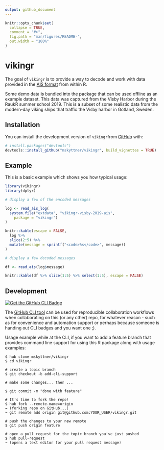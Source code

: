 ```yaml
---
output: github_document
---
```


<!-- README.md is generated from README.Rmd. Please edit that file -->

```r
knitr::opts_chunk$set(
  collapse = TRUE,
  comment = "#>",
  fig.path = "man/figures/README-",
  out.width = "100%"
)
```
# vikingr

<!-- badges: start -->
<!-- badges: end -->

The goal of `vikingr` is to provide a way to decode and work with data provided in the [AIS format](https://gpsd.gitlab.io/gpsd/AIVDM.html) from within R.

Some demo data is bundled into the package that can be used offline as an example dataset. This data was captured from the Visby Harbor during the RaukR summer school 2019. This is a subset of some realistic data from the modern-day viking ships that traffic the Visby harbor in Gotland, Sweden.


## Installation

You can install the development version of `vikingr`from [GitHub](https://github.com/mskyttner/vikingr) with:

```r
# install.packages("devtools")
devtools::install_github("mskyttner/vikingr", build_vignettes = TRUE)
```

## Example

This is a basic example which shows you how typical usage:

```r
library(vikingr)
library(dplyr)

# display a few of the encoded messages

log <- read_ais_log(
  system.file("extdata", "vikingr-visby-2019-ais", 
    package = "vikingr")
)

knitr::kable(escape = FALSE,
  log %>% 
  slice(2:5) %>% 
  mutate(message = sprintf("<code>%s</code>", message))
)

# display a few decoded messages

df <- read_ais(log$message)

knitr::kable(df %>% slice(1:5) %>% select(1:5), escape = FALSE)

```

## Development

[![Get the GitHub CLI Badge](https://img.shields.io/badge/CLI-GitHub%20CLI%20Friendly-blue.svg)](https://hub.github.com)

The [GitHub CLI tool](https://hub.github.com) can be used for reproducible collaboration workflows when collaborating on this (or any other) repo, for whatever reason - such as for convenience and automation support or perhaps because someone is handing out CLI badges and you want one ;). 

Usage example while at the CLI, if you want to add a feature branch that provides command line support for using this R package along with usage examples:

    $ hub clone mskyttner/vikingr
    $ cd vikingr
    
    # create a topic branch
    $ git checkout -b add-cli-support
    
    # make some changes... then ...
    
    $ git commit -m "done with feature"
    
    # It's time to fork the repo!
    $ hub fork --remote-name=origin
    → (forking repo on GitHub...)
    → git remote add origin git@github.com:YOUR_USER/vikingr.git
    
    # push the changes to your new remote
    $ git push origin feature
    
    # open a pull request for the topic branch you've just pushed
    $ hub pull-request
    → (opens a text editor for your pull request message)

